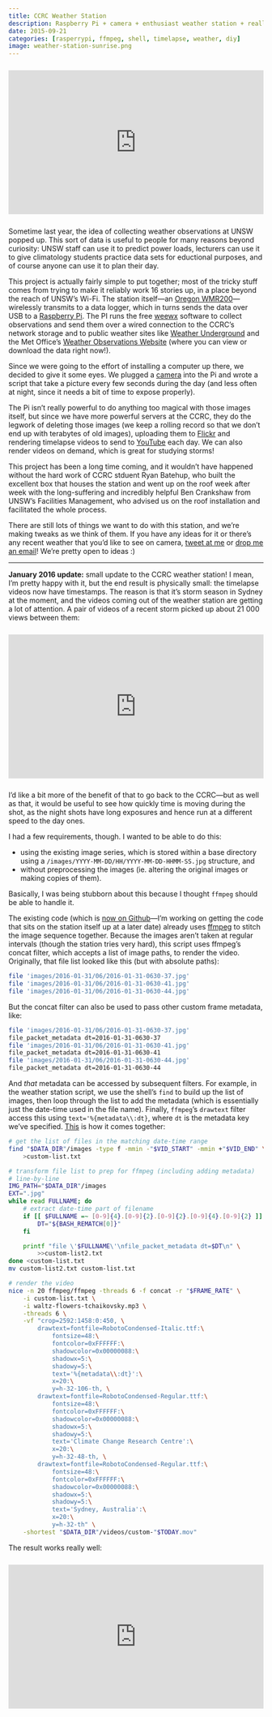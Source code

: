 ```yaml
---
title: CCRC Weather Station
description: Raspberry Pi + camera + enthusiast weather station + really tall building = epic weather data
date: 2015-09-21
categories: [rasperrypi, ffmpeg, shell, timelapse, weather, diy]
image: weather-station-sunrise.png
---
```

<!-- Youtube embed -->
```{=html}
<div style="text-align:center; position: relative; height: 0; padding-bottom: 56.25%; margin-top: 25px; margin-bottom: 25px;">
	<iframe style="position: absolute; top: 0; left: 0; width: 100%; height: 100%;" src="https://www.youtube.com/embed/_4XGPOtL_NU?list=PLPA1_XSKQBZaasniybfRbSRYUNF91_y5U" frameborder="0" allowfullscreen></iframe>
</div>
```

Sometime last year, the idea of collecting weather observations at UNSW popped up. This sort of data is useful to people for many reasons beyond curiosity: UNSW staff can use it to predict power loads, lecturers can use it to give climatology students practice data sets for eductional purposes, and of course anyone can use it to plan their day.

This project is actually fairly simple to put together; most of the tricky stuff comes from trying to make it reliably work 16 stories up, in a place beyond the reach of UNSW's Wi-Fi. The station itself—an [Oregon WMR200](http://shop.australiangeographic.com.au/oregon-weather-station-wmr200.html)—wirelessly transmits to a data logger, which in turns sends the data over USB to a [Raspberry Pi](http://www.raspberrypi.org/). The PI runs the free [weewx](http://www.weewx.com) software to collect observations and send them over a wired connection to the CCRC's network storage and to public weather sites like [Weather Underground](http://www.wunderground.com/personal-weather-station/dashboard?ID=INEWSOUT602) and the Met Office's [Weather Observations Website](http://bom-wow.metoffice.gov.uk/graphdata?requestedAction=REQUEST&siteID=919586001) (where you can view or download the data right now!).

Since we were going to the effort of installing a computer up there, we decided to give it some eyes. We plugged a [camera](http://www.raspberrypi.org/camera) into the Pi and wrote a script that take a picture every few seconds during the day (and less often at night, since it needs a bit of time to expose properly).

The Pi isn't really powerful to do anything too magical with those images itself, but since we have more powerful servers at the CCRC, they do the legwork of deleting those images (we keep a rolling record so that we don't end up with terabytes of old images), uploading them to [Flickr](http://www.flickr.com/photos/ccrc_weather/) and rendering timelapse videos to send to [YouTube](https://www.youtube.com/channel/UCeiNSkPn47gxultHDuJZEYw) each day. We can also render videos on demand, which is great for studying storms!

This project has been a long time coming, and it wouldn't have happened without the hard work of CCRC stduent Ryan Batehup, who built the excellent box that houses the station and went up on the roof week after week with the long-suffering and incredibly helpful Ben Crankshaw from UNSW's Facilities Management, who advised us on the roof installation and facilitated the whole process.

There are still lots of things we want to do with this station, and we're making tweaks as we think of them. If you have any ideas for it or there's any recent weather that you'd like to see on camera, [tweet at me](https://twitter.com/intent/tweet?text=@rensa_co&related=rensa_co) or [drop me an email](mailto:j.goldie@unsw.edu.au)! We're pretty open to ideas :)

<hr>

**January 2016 update:** small update to the CCRC weather station! I mean, I'm pretty happy with it, but the end result is physically small: the timelapse videos now have timestamps. The reason is that it's storm season in Sydney at the moment, and the videos coming out of the weather station are getting a lot of attention. A pair of videos of a recent storm picked up about 21 000 views between them:

<!-- Youtube embed -->
```{=html}
<div style="text-align:center; position: relative; height: 0; padding-bottom: 56.25%; margin-top: 25px; margin-bottom: 25px;">
	<iframe style="position: absolute; top: 0; left: 0; width: 100%; height: 100%;" src="https://www.youtube.com/embed/r9QelVBENoo?list=PLPA1_XSKQBZaasniybfRbSRYUNF91_y5U" frameborder="0" allowfullscreen></iframe>
</div>
```

I'd like a bit more of the benefit of that to go back to the CCRC—but as well as that, it would be useful to see how quickly time is moving during the shot, as the night shots have long exposures and hence run at a different speed to the day ones.

I had a few requirements, though. I wanted to be able to do this:

- using the existing image series, which is stored within a base directory using a `/images/YYYY-MM-DD/HH/YYYY-MM-DD-HHMM-SS.jpg` structure, and
- without preprocessing the images (ie. altering the original images or making copies of them).

Basically, I was being stubborn about this because I thought `ffmpeg` should be able to handle it.

The existing code (which is [now on Github](https://github.com/rensa/ccrc-weather-station-uploads)—I'm working on getting the code that sits on the station itself up at a later date) already uses [ffmpeg](https://ffmpeg.org/) to stitch the image sequence together. Because the images aren't taken at regular intervals (though the station tries very hard), this script uses ffmpeg's concat filter, which accepts a list of image paths, to render the video. Originally, that file list looked like this (but with absolute paths):

```sh
file 'images/2016-01-31/06/2016-01-31-0630-37.jpg'
file 'images/2016-01-31/06/2016-01-31-0630-41.jpg'
file 'images/2016-01-31/06/2016-01-31-0630-44.jpg'
```

But the concat filter can also be used to pass other custom frame metadata, like:

```sh
file 'images/2016-01-31/06/2016-01-31-0630-37.jpg'
file_packet_metadata dt=2016-01-31-0630-37
file 'images/2016-01-31/06/2016-01-31-0630-41.jpg'
file_packet_metadata dt=2016-01-31-0630-41
file 'images/2016-01-31/06/2016-01-31-0630-44.jpg'
file_packet_metadata dt=2016-01-31-0630-44
```

And _that_ metadata can be accessed by subsequent filters. For example, in the weather station script, we use the shell's `find` to build up the list of images, then loop through the list to add the metadata (which is essentially just the date-time used in the file name). Finally, `ffmpeg`'s `drawtext` filter access this using `text='%{metadata\\:dt}`, where `dt` is the metadata key we've specified. [This](https://github.com/rensa/ccrc-weather-station-uploads/blob/master/custom-youtube.sh) is how it comes together:

```sh
# get the list of files in the matching date-time range
find "$DATA_DIR"/images -type f -mmin -"$VID_START" -mmin +"$VID_END" \
    >custom-list.txt

# transform file list to prep for ffmpeg (including adding metadata)
# line-by-line
IMG_PATH="$DATA_DIR"/images
EXT=".jpg"
while read FULLNAME; do
    # extract date-time part of filename
    if [[ $FULLNAME =~ [0-9]{4}.[0-9]{2}.[0-9]{2}.[0-9]{4}.[0-9]{2} ]]; then
        DT="${BASH_REMATCH[0]}"
    fi

    printf "file \'$FULLNAME\'\nfile_packet_metadata dt=$DT\n" \
        >>custom-list2.txt
done <custom-list.txt
mv custom-list2.txt custom-list.txt

# render the video
nice -n 20 ffmpeg/ffmpeg -threads 6 -f concat -r "$FRAME_RATE" \
    -i custom-list.txt \
    -i waltz-flowers-tchaikovsky.mp3 \
    -threads 6 \
    -vf "crop=2592:1458:0:450, \
        drawtext=fontfile=RobotoCondensed-Italic.ttf:\
            fontsize=48:\
            fontcolor=0xFFFFFF:\
            shadowcolor=0x00000088:\
            shadowx=5:\
            shadowy=5:\
            text='%{metadata\\:dt}':\
            x=20:\
            y=h-32-106-th, \
        drawtext=fontfile=RobotoCondensed-Regular.ttf:\
            fontsize=48:\
            fontcolor=0xFFFFFF:\
            shadowcolor=0x00000088:\
            shadowx=5:\
            shadowy=5:\
            text='Climate Change Research Centre':\
            x=20:\
            y=h-32-48-th, \
        drawtext=fontfile=RobotoCondensed-Regular.ttf:\
            fontsize=48:\
            fontcolor=0xFFFFFF:\
            shadowcolor=0x00000088:\
            shadowx=5:\
            shadowy=5:\
            text='Sydney, Australia':\
            x=20:\
            y=h-32-th" \
    -shortest "$DATA_DIR"/videos/custom-"$TODAY.mov"
```

The result works really well:

<!-- Youtube embed -->
```{=html}
<div style="text-align:center; position: relative; height: 0; padding-bottom: 56.25%; margin-top: 25px; margin-bottom: 25px;">
	<iframe style="position: absolute; top: 0; left: 0; width: 100%; height: 100%;" src="https://www.youtube.com/embed/nq4ZGtLOw6Q?index=5&list=PLPA1_XSKQBZaasniybfRbSRYUNF91_y5U" frameborder="0" allowfullscreen></iframe>
</div>
```
